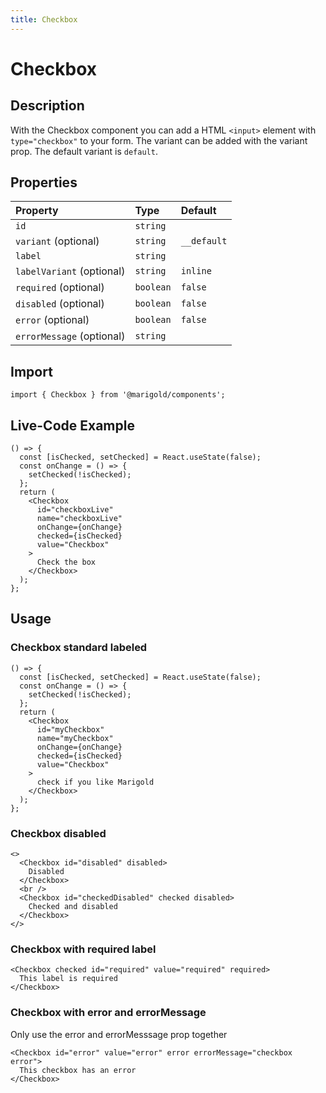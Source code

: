```yaml
---
title: Checkbox
---
```


# Checkbox

## Description

With the Checkbox component you can add a HTML `<input>` element with `type="checkbox"` to your form.
The variant can be added with the variant prop. The default variant is `default`.

## Properties

| Property                  | Type      | Default     |
| :------------------------ | :-------- | :---------- |
| `id`                      | `string`  |             |
| `variant` (optional)      | `string`  | `__default` |
| `label`                   | `string`  |             |
| `labelVariant` (optional) | `string`  | `inline`    |
| `required` (optional)     | `boolean` | `false`     |
| `disabled` (optional)     | `boolean` | `false`     |
| `error` (optional)        | `boolean` | `false`     |
| `errorMessage` (optional) | `string`  |             |

## Import

```tsx onlyCode
import { Checkbox } from '@marigold/components';
```

## Live-Code Example

```tsx expandCode
() => {
  const [isChecked, setChecked] = React.useState(false);
  const onChange = () => {
    setChecked(!isChecked);
  };
  return (
    <Checkbox
      id="checkboxLive"
      name="checkboxLive"
      onChange={onChange}
      checked={isChecked}
      value="Checkbox"
    >
      Check the box
    </Checkbox>
  );
};
```

## Usage

### Checkbox standard labeled

```tsx
() => {
  const [isChecked, setChecked] = React.useState(false);
  const onChange = () => {
    setChecked(!isChecked);
  };
  return (
    <Checkbox
      id="myCheckbox"
      name="myCheckbox"
      onChange={onChange}
      checked={isChecked}
      value="Checkbox"
    >
      check if you like Marigold
    </Checkbox>
  );
};
```

### Checkbox disabled

```tsx
<>
  <Checkbox id="disabled" disabled>
    Disabled
  </Checkbox>
  <br />
  <Checkbox id="checkedDisabled" checked disabled>
    Checked and disabled
  </Checkbox>
</>
```

### Checkbox with required label

```tsx
<Checkbox checked id="required" value="required" required>
  This label is required
</Checkbox>
```

### Checkbox with error and errorMessage

Only use the error and errorMesssage prop together

```tsx
<Checkbox id="error" value="error" error errorMessage="checkbox error">
  This checkbox has an error
</Checkbox>
```
